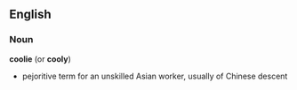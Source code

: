 == English ==
=== Noun ===
'''coolie''' (or '''cooly''')
*pejoritive term for an unskilled Asian worker, usually of Chinese descent